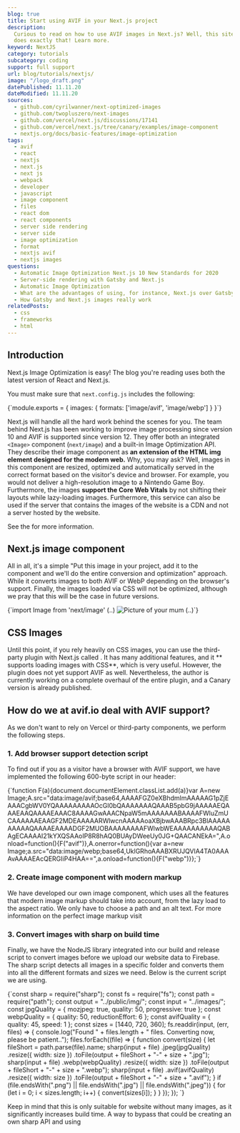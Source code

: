 ```yaml
---
blog: true
title: Start using AVIF in your Next.js project
description:
  Curious to read on how to use AVIF images in Next.js? Well, this site
  does exactly that! Learn more.
keyword: NextJS
category: tutorials
subcategory: coding
support: full support
url: blog/tutorials/nextjs/
image: "/logo_draft.png"
datePublished: 11.11.20
dateModified: 11.11.20
sources:
  - github.com/cyrilwanner/next-optimized-images
  - github.com/twopluszero/next-images
  - github.com/vercel/next.js/discussions/17141
  - github.com/vercel/next.js/tree/canary/examples/image-component
  - nextjs.org/docs/basic-features/image-optimization
tags:
  - avif
  - react
  - nextjs
  - next.js
  - next js
  - webpack
  - developer
  - javascript
  - image component
  - files
  - react dom
  - react components
  - server side rendering
  - server side
  - image optimization
  - format
  - nextjs avif
  - nextjs images
questions:
  - Automatic Image Optimization Next.js 10 New Standards for 2020
  - Server-side rendering with Gatsby and Next.js
  - Automatic Image Optimization
  - What are the advantages of using, for instance, Next.js over Gatsby, in that case?
  - How Gatsby and Next.js images really work
relatedPosts:
  - css
  - frameworks
  - html
---
```


## Introduction

Next.js Image Optimization is easy! The blog you're reading uses both the latest version of React and Next.js.

You must make sure that `next.config.js` includes the following:

<Syntax language="javascript">
  {`module.exports = {
  images: {
    formats: ['image/avif', 'image/webp']
  }
}`}
</Syntax>

Next.js will handle all the hard work behind the scenes for you. The team behind
Next.js has been working to improve image processing since version 10 and AVIF is supported since version 12.
They offer both an integrated `<Image>` component (`next/image`) and a built-in Image Optimization API.
They describe their image component as **an extension of the HTML img element designed
for the modern web.** Why, you may ask? Well, images in this component are resized,
optimized and automatically served in the correct format based on the visitor's device
and browser. For example, you would not deliver a high-resolution image to a Nintendo
Game Boy. Furthermore, the images **support the Core Web Vitals** by not shifting
their layouts while lazy-loading images. Furthermore, this service can also be used if the server that contains
the images of the website is a CDN and not a server hosted by the website.

See the <Link text="Next.js Documentation" href="https://nextjs.org/docs/api-reference/next/image#acceptable-formats" /> for more information.

## Next.js image component

All in all, it's a simple "Put this image in your project, add it to the component and we'll do the entire conversion and optimization" approach. While it converts images to both AVIF or WebP depending on the browser's support. Finally, the images loaded via CSS will not be optimized, although we pray that this will be the case in future versions.

<Syntax language="javascript">
  {`import Image from 'next/image'
(..)
  <Image
    src="/yourmum.jpg"
    alt="Picture of your mum"
    width={9001}
    height={500}
  />
(..)`}
</Syntax>

## CSS Images

Until this point, if you rely heavily on CSS images, you can use the third-party plugin with Next.js called <Link text="next-optimized-images" href="github.com/cyrilwanner/next-optimized-images" /> . It has many additional features, and it ** supports loading images with CSS**, which is very useful. However, the plugin does not yet support AVIF as well. Nevertheless, the author is currently working on a complete overhaul of the entire plugin, and a Canary version is already published.

## How do we at avif.io deal with AVIF support?

As we don't want to rely on Vercel or third-party components, we perform the following steps.

### 1. Add browser support detection script

To find out if you as a visitor have a browser with AVIF support, we have implemented the following 600-byte script in our header:

<Syntax language="javascript">
  {`function F(a){document.documentElement.classList.add(a)}var A=new Image;A.src="data:image/avif;base64,AAAAFGZ0eXBhdmlmAAAAAG1pZjEAAACgbWV0YQAAAAAAAAAOcGl0bQAAAAAAAQAAAB5pbG9jAAAAAEQAAAEAAQAAAAEAAAC8AAAAGwAAACNpaW5mAAAAAAABAAAAFWluZmUCAAAAAAEAAGF2MDEAAAAARWlwcnAAAAAoaXBjbwAAABRpc3BlAAAAAAAAAAQAAAAEAAAADGF2MUOBAAAAAAAAFWlwbWEAAAAAAAAAAQABAgECAAAAI21kYXQSAAoIP8R8hAQ0BUAyDWeeUy0JG+QAACANEkA=",A.onload=function(){F("avif")},A.onerror=function(){var a=new Image;a.src="data:image/webp;base64,UklGRhoAAABXRUJQVlA4TA0AAAAvAAAAEAcQERGIiP4HAA==",a.onload=function(){F("webp")}};`}
</Syntax>

### 2. Create image component with modern markup

We have developed our own image component, which uses all the features that modern image markup should take into account, from the lazy load to the aspect ratio. We only have to choose a path and an alt text. For more information on the perfect image markup visit <Link text="Guide to Image Performance." href="/blog/articles/optimize-images-for-web-performance/" />

### 3. Convert images with sharp on build time

Finally, we have the NodeJS library <Link text="sharp" href="sharp.pixelplumbing.com/" /> integrated into our build and release script to convert images before we upload our website data to Firebase. The sharp script detects all images in a specific folder and converts them into all the different formats and sizes we need. Below is the current script we are using.

<Syntax language="javascript">
  {`const sharp = require("sharp");
const fs = require("fs");
const path = require("path");
const output = "../public/img/";
const input = "../images/";
const jpgQuality = { mozjpeg: true, quality: 50, progressive: true };
const webpQuality = { quality: 50, reductionEffort: 6 };
const avifQuality = { quality: 45, speed: 1 };
const sizes = [1440, 720, 360];
fs.readdir(input, (err, files) => {
  console.log("Found " + files.length + " files. Converting now, please be patient..");
  files.forEach((file) => {
    function convert(size) {
      let fileShort = path.parse(file).name;
      sharp(input + file)
        .jpeg(jpgQuality)
        .resize({ width: size })
        .toFile(output + fileShort + "-" + size + ".jpg");
      sharp(input + file)
        .webp(webpQuality)
        .resize({ width: size })
        .toFile(output + fileShort + "-" + size + ".webp");
      sharp(input + file)
        .avif(avifQuality)
        .resize({ width: size })
        .toFile(output + fileShort + "-" + size + ".avif");
    }
    if (file.endsWith(".png") || file.endsWith(".jpg") || file.endsWith(".jpeg")) {
      for (let i = 0; i < sizes.length; i++) {
        convert(sizes[i]);
      }
    }
  });
});
`}
</Syntax>

Keep in mind that this is only suitable for website without many images, as it significantly increases build time. A way to bypass that could be creating an own sharp API and using <Link text="Incremental Static Regeneration." href="www.youtube.com/watch?v=nrfuN_Hyd3Y" />
